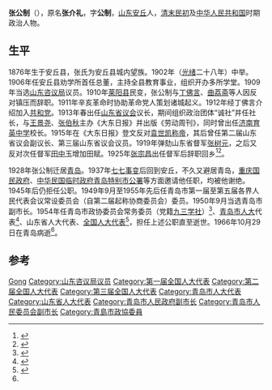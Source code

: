 '''张公制'''（{{bd|1876年||1966年}}），原名'''张介礼'''，字'''公制'''，[[山东|山东]][[安丘|安丘]]人，[[清末|清末]][[民初|民初]]及[[中华人民共和国|中华人民共和国]]时期政治人物。

== 生平 ==
1876年生于安丘县，张氏为安丘县城内望族。1902年（[[光绪|光绪]]二十八年）中举。1906年任安丘县劝学所首任总董，主持全县教育事业，组织开办多所学堂。1909年当选[[山东咨议局|山东咨议局]]议员。1910年[[莱阳县|莱阳县]]民变，张公制与[[丁佛言|丁佛言]]、[[曲荔斋|曲荔斋]]等人因反对镇压而辞职。1911年辛亥革命时协助革命党人策划诸城起义。1912年经丁佛言介绍加入[[共和党_(中国)|共和党]]。1913年春出任[[山东省议会|山东省议会]]议长，期间组织政治团体“诚社”并任社长，与[[王景尧|王景尧]]、[[张伯秋|张伯秋]]主办《大东日报》并出版《劳动周刊》，同时曾出任[[济南育英中学|济南育英中学]]校长。1915年在《大东日报》登文反对[[袁世凯称帝|袁世凯称帝]]，其后曾任第二届山东省议会副议长、第三届山东省议会议员。1919年弹劾山东省督军[[张树元|张树元]]，之后又反对次任督军[[田中玉|田中玉]]增加田赋。1925年[[张宗昌|张宗昌]]出任督军后辞职回乡<ref>{{cite web|url=http://qd.sohu.com/20130815/n384235473.shtml|title=张公制是青岛任期最长副市长|date=2013-08-15|work=黄默|publisher=城市信报 搜狐青岛|access-date=2018-01-29|archive-date=2019-08-01|archive-url=https://web.archive.org/web/20190801142720/http://qd.sohu.com/20130815/n384235473.shtml}}</ref><ref Name=shi>{{cite web|url=http://qdsq.qingdao.gov.cn/n15752132/n20546827/n26338235/n26349024/151215041455127035.html|title=青岛市志·人物志·传记·张公制|date=|work=青岛市史志办|publisher=青岛市情网|access-date=2018-01-29|archive-date=2019-08-05|archive-url=https://web.archive.org/web/20190805164735/http://qdsq.qingdao.gov.cn/n15752132/n20546827/n26338235/n26349024/151215041455127035.html}}</ref>。

1928年张公制迁居[[青岛|青岛]]。1937年[[七七事变|七七事变]]后回到安丘，不久又避居青岛，[[重庆国民政府|重庆国民政府]]、[[中华民国临时政府_(1937年－1940年)|中华民国临时政府]][[青岛特别市公署|青岛特别市公署]]等方面邀请他任职，均被他谢绝。1945年后仍拒任公职。1949年9月至1955年先后任青岛市第一届至第五届各界人民代表会议常设委员会（自第二届起称协商委员会）委员。1950年9月当选青岛市副市长。1954年任青岛市政协委员会常务委员（党籍[[九三学社|九三学社]]）<ref>{{cite web|url=http://qdsq.qingdao.gov.cn/n15752132/n20546827/n20630618/index.html|title=青岛市志·政协志|date=|work=青岛市史志办|publisher=青岛市情网|access-date=2018-01-29|archive-date=2019-08-03|archive-url=https://web.archive.org/web/20190803064014/http://qdsq.qingdao.gov.cn/n15752132/n20546827/n20630618/index.html}}</ref>、[[青岛市人民代表大会|青岛市人大]]代表<ref>{{cite web|url=http://qdsq.qingdao.gov.cn/n15752132/n20546827/n20629651/n20630356/n20630371/151215025648585528.html|title=青岛市志·政权志·权力·人员组成·青岛市人民代表大会|date=|work=青岛市史志办|publisher=青岛市情网|access-date=2018-01-29|archive-date=2019-07-31|archive-url=https://web.archive.org/web/20190731214428/http://qdsq.qingdao.gov.cn/n15752132/n20546827/n20629651/n20630356/n20630371/151215025648585528.html}}</ref>、山东省人大代表、[[全国人大代表|全国人大代表]]<ref>{{cite book|author=全国人民代表大会常务委员会办公厅|title=中华人民共和国第一届全国人民代表大会代表名单|year=1955年|publisher=全国人民代表大会常务委员会办公厅|url=http://book.ucdrs.superlib.net/views/specific/2929/bookDetail.jsp?dxNumber=000005772167&d=546843D0AE2464CD1C95896344A85614&fenlei=04070402|access-date=2015-01-25|archive-date=2019-01-24|archive-url=https://web.archive.org/web/20190124105450/http://book.ucdrs.superlib.net/views/specific/2929/bookDetail.jsp?dxNumber=000005772167&d=546843D0AE2464CD1C95896344A85614&fenlei=04070402|dead-url=no}}</ref>，担任上述公职直至逝世。1966年10月29日在青岛病逝<ref Name=shi/>。

== 参考 ==
{{reflist}}

{{Authority control}}
{{DEFAULTSORT:Zhang张}}
[[Category:张姓|Gong]]
[[Category:山东咨议局议员|Category:山东咨议局议员]]
[[Category:第一届全国人大代表|Category:第一届全国人大代表]]
[[Category:第二届全国人大代表|Category:第二届全国人大代表]]
[[Category:第三届全国人大代表|Category:第三届全国人大代表]]
[[Category:青岛市人大代表|Category:青岛市人大代表]]
[[Category:山东省人大代表|Category:山东省人大代表]]
[[Category:青岛市人民政府副市长|Category:青岛市人民政府副市长]]
[[Category:青岛市人民委员会副市长|Category:青岛市人民委员会副市长]]
[[Category:青島市政協委員|Category:青島市政協委員]]